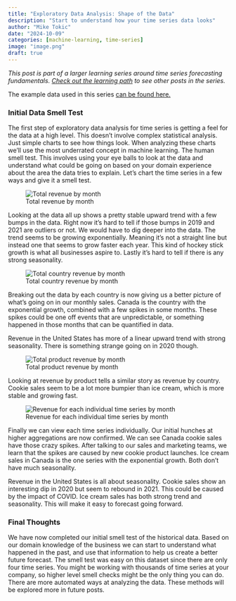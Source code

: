 ```yaml
---
title: "Exploratory Data Analysis: Shape of the Data"
description: "Start to understand how your time series data looks"
author: "Mike Tokic"
date: "2024-10-09"
categories: [machine-learning, time-series]
image: "image.png"
draft: true
---
```


<style>
.figure {
    text-align: center;
}

.figure figcaption {
    text-align: center;
}
</style>

*This post is part of a larger learning series around time series forecasting fundamentals. [Check out the learning path](https://mftokic.github.io/posts/2024-09-25-ts-fundamentals/) to see other posts in the series.* 

The example data used in this series [can be found here.](./example_ts_data.xlsx) 

### Initial Data Smell Test

The first step of exploratory data analysis for time series is getting a feel for the data at a high level. This doesn't involve complex statistical analysis. Just simple charts to see how things look. When analyzing these charts we'll use the most underrated concept in machine learning. The human smell test. This involves using your eye balls to look at the data and understand what could be going on based on your domain experience about the area the data tries to explain. Let's chart the time series in a few ways and give it a smell test.   

![Total revenue by month](./chart1.png)

Looking at the data all up shows a pretty stable upward trend with a few bumps in the data. Right now it's hard to tell if those bumps in 2019 and 2021 are outliers or not. We would have to dig deeper into the data. The trend seems to be growing exponentially. Meaning it's not a straight line but instead one that seems to grow faster each year. This kind of hockey stick growth is what all businesses aspire to. Lastly it's hard to tell if there is any strong seasonality. 

![Total country revenue by month](./chart2.png)

Breaking out the data by each country is now giving us a better picture of what's going on in our monthly sales. Canada is the country with the exponential growth, combined with a few spikes in some months. These spikes could be one off events that are unpredictable, or something happened in those months that can be quantified in data. 

Revenue in the United States has more of a linear upward trend with strong seasonality. There is something strange going on in 2020 though. 

![Total product revenue by month](./chart3.png)

Looking at revenue by product tells a similar story as revenue by country. Cookie sales seem to be a lot more bumpier than ice cream, which is more stable and growing fast.

![Revenue for each individual time series by month](./chart4.png)

Finally we can view each time series individually. Our initial hunches at higher aggregations are now confirmed. We can see Canada cookie sales have those crazy spikes. After talking to our sales and marketing teams, we learn that the spikes are caused by new cookie product launches. Ice cream sales in Canada is the one series with the exponential growth. Both don't have much seasonality. 

Revenue in the United States is all about seasonality. Cookie sales show an interesting dip in 2020 but seem to rebound in 2021. This could be caused by the impact of COVID. Ice cream sales has both strong trend and seasonality. This will make it easy to forecast going forward. 

### Final Thoughts

We have now completed our initial smell test of the historical data. Based on our domain knowledge of the business we can start to understand what happened in the past, and use that information to help us create a better future forecast. The smell test was easy on this dataset since there are only four time series. You might be working with thousands of time series at your company, so higher level smell checks might be the only thing you can do. There are more automated ways at analyzing the data. These methods will be explored more in future posts. 

